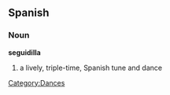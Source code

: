 ==Spanish==

===Noun===
'''seguidilla'''

# a lively, triple-time, Spanish tune and dance

[[Category:Dances]]